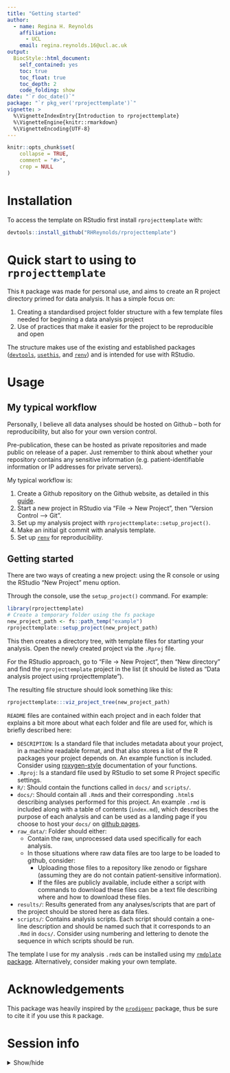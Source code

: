 ```yaml
---
title: "Getting started"
author: 
  - name: Regina H. Reynolds
    affiliation:
      - UCL
    email: regina.reynolds.16@ucl.ac.uk
output: 
  BiocStyle::html_document:
    self_contained: yes
    toc: true
    toc_float: true
    toc_depth: 2
    code_folding: show
date: "`r doc_date()`"
package: "`r pkg_ver('rprojecttemplate')`"
vignette: >
  %\VignetteIndexEntry{Introduction to rprojecttemplate}
  %\VignetteEngine{knitr::rmarkdown}
  %\VignetteEncoding{UTF-8}  
---
```


```r
knitr::opts_chunk$set(
    collapse = TRUE,
    comment = "#>",
    crop = NULL
)
```

# Installation

To access the template on RStudio first install `rprojecttemplate` with:

``` r
devtools::install_github("RHReynolds/rprojecttemplate")
```

# Quick start to using to `rprojecttemplate`

This `R` package was made for personal use, and aims to create an R project directory primed for data analysis. It has a simple focus on:

1. Creating a standardised project folder structure with a few template files
needed for beginning a data analysis project
2. Use of practices that make it easier for the project to be reproducible and open

The structure makes use of the existing and established packages ([`devtools`](https://devtools.r-lib.org/), [`usethis`](https://usethis.r-lib.org/), and [`renv`](https://rstudio.github.io/renv/articles/renv.html)) and is intended for use with RStudio.

# Usage

## My typical workflow

Personally, I believe all data analyses should be hosted on Github -- both for reproducibility, but also for your own version control. 

Pre-publication, these can be hosted as private repositories and made public on release of a paper. Just remember to think about whether your repository contains any sensitive information (e.g. patient-identifiable information or IP addresses for private servers).

My typical workflow is:

1. Create a Github repository on the Github website, as detailed in this [guide](https://docs.github.com/en/get-started/quickstart/create-a-repo).
2. Start a new project in RStudio via "File -> New Project", then "Version Control --> Git".
3. Set up my analysis project with `rprojecttemplate::setup_project()`.
4. Make an initial git commit with analysis template.
5. Set up [`renv`](https://rstudio.github.io/renv/articles/renv.html) for reproducibility.

## Getting started

There are two ways of creating a new project: using the R console or using the RStudio "New Project" menu option.

Through the console, use the `setup_project()` command.  For example:

```r
library(rprojecttemplate)
# Create a temporary folder using the fs package
new_project_path <- fs::path_temp("example")
rprojecttemplate::setup_project(new_project_path)
```

This then creates a directory tree, with template files for starting your analysis. Open the newly created project via the `.Rproj` file. 

For the RStudio approach, go to "File -> New Project", then "New directory" and find the `rprojecttemplate` project in the list (it should be listed as "Data analysis project using rprojecttemplate").

The resulting file structure should look something like this:

```r
rprojecttemplate:::viz_project_tree(new_project_path)
```

`README` files are contained within each project and in each folder that explains a bit more about what each folder and file are used for, which is briefly described here:

- `DESCRIPTION`: Is a standard file that includes metadata about your project, in a machine readable format, and that also stores a list of the R packages your project depends on. An example function is included. Consider using [roxygen-style](https://roxygen2.r-lib.org/) 
documentation of your functions.
- `.Rproj`: Is a standard file used by RStudio to set some R Project specific settings.
- `R/`: Should contain the functions called in `docs/` and `scripts/`.
- `docs/`: Should contain all `.Rmd`s and their corresponding `.html`s describing analyses performed for this project. An example `.rmd` is included along with a table of contents (`index.md`), which describes the purpose of each analysis and can be used as a landing page if you choose to host your `docs/` on [github pages](https://pages.github.com/).
- `raw_data/`: Folder should either:
    - Contain the raw, unprocessed data used specifically for each analysis. 
    - In those situations where raw data files are too large to be loaded to github, consider:
        - Uploading those files to a repository like zenodo or figshare (assuming they are do not contain patient-sensitive information).
        - If the files are publicly available, include either a script with commands to download these files can be a text file describing where and how to download these files.
- `results/`: Results generated from any analyses/scripts that are part of the project should be stored here as data files.
- `scripts/`: Contains analysis scripts. Each script should contain a one-line description and should be named such that it corresponds to an `.Rmd` in `docs/`. Consider using numbering and lettering to denote the sequence in which scripts should be run.

The template I use for my analysis `.rmd`s can be installed using my [`rmdplate` package](https://github.com/RHReynolds/rmdplate). Alternatively, consider making your own template.

# Acknowledgements
This package was heavily inspired by the [`prodigenr`](https://github.com/rostools/prodigenr) package, thus be sure to cite it if you use this `R` package.

# Session info

<details>
  <summary>Show/hide</summary>
  
```r
library("sessioninfo")
options(width = 120)
session_info()
```

</details> 
